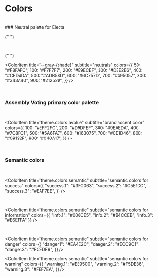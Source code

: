 
<Meta title="Design System/Colors" />

# Colors

<br />

<ColorPalette>
  ### Neutral palette for Electa

{" "}

<br />

{" "}

<ColorItem
  title="--gray-{shade}"
  subtitle="neutrals"
  colors={{
    50: "#F8FAFC",
    100: "#F7F7F7",
    200: "#E9ECEF",
    300: "#DEE2E6",
    400: "#CED4DA",
    500: "#ADB5BD",
    600: "#6C757D",
    700: "#495057",
    800: "#343A40",
    900: "#212529",
  }}
/>

<br />

### Assembly Voting primary color palette

<br />

<ColorItem
  title="theme.colors.avblue"
  subtitle="brand accent color"
  colors={{
    100: "#EFF2FC",
    200: "#D9DFEF",
    300: "#9EAEDA",
    400: "#7C8FC1",
    500: "#5A6FA7",
    600: "#163075",
    700: "#0D1D46",
    800: "#09132F",
    900: "#040A17",
  }}
/>

<br />

### Semantic colors

<br />

<ColorItem
  title="theme.colors.semantic"
  subtitle="semantic colors for success"
  colors={{
    "success.1": "#3FC063",
    "success.2": "#C5E1CC",
    "success.3": "#EAF7EE",
  }}
/>

<br />

<ColorItem
  title="theme.colors.semantic"
  subtitle="semantic colors for information"
  colors={{ "info.1": "#006CE5", "info.2": "#B4CCEB", "info.3": "#E6EFFA" }}
/>

<br />

<ColorItem
  title="theme.colors.semantic"
  subtitle="semantic colors for danger"
  colors={{
    "danger.1": "#EA4E2C",
    "danger.2": "#ECC9C1",
    "danger.3": "#FCEDE9",
  }}
/>

  <ColorItem
    title="theme.colors.semantic"
    subtitle="semantic colors for warning"
    colors={{
      "warning.1": "#EE9500",
      "warning.2": "#F5DEB6",
      "warning.3": "#FEF7EA",
    }}
  />
</ColorPalette>
